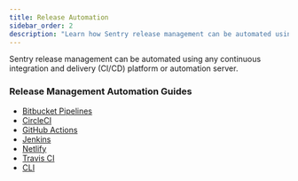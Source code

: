 ```yaml
---
title: Release Automation
sidebar_order: 2
description: "Learn how Sentry release management can be automated using any continuous integration and delivery (CI/CD) platform or automation server."
---
```


Sentry release management can be automated using any continuous integration and delivery (CI/CD) platform or automation server.

### Release Management Automation Guides

- [Bitbucket Pipelines](/product/releases/release-automation/bitbucket-pipelines/)
- [CircleCI](/product/releases/release-automation/circleci/)
- [GitHub Actions](/product/releases/release-automation/github-actions/)
- [Jenkins](/product/releases/release-automation/jenkins/)
- [Netlify](/product/releases/release-automation/netlify/)
- [Travis CI](/product/releases/release-automation/travis-ci/)
- [CLI](/product/releases/#create-release)
